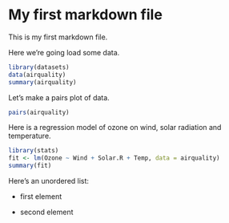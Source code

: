 My first markdown file
=====================

This is my first markdown file.

Here we're going load some data.

```r
library(datasets)
data(airquality)
summary(airquality)
```

Let's make a pairs plot of data.

```r
pairs(airquality)
```

Here is a regression model of ozone on wind, solar radiation and temperature.

```r
library(stats)
fit <- lm(Ozone ~ Wind + Solar.R + Temp, data = airquality)
summary(fit)
```

Here's an unordered list:

* first element

* second element